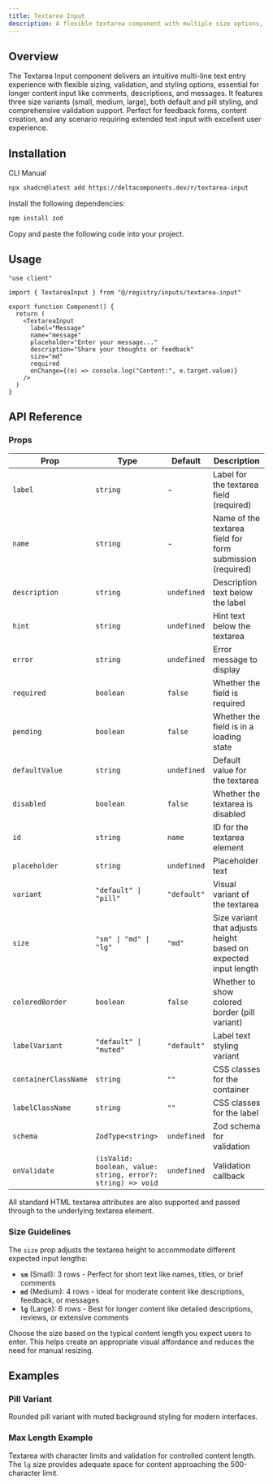 ```yaml
---
title: Textarea Input
description: A flexible textarea component with multiple size options, validation, variants, and Zod integration for multi-line text input.
---
```


<ComponentPreview name="textarea-input-demo" />

## Overview

The Textarea Input component delivers an intuitive multi-line text entry experience with flexible sizing, validation, and styling options, essential for longer content input like comments, descriptions, and messages. It features three size variants (small, medium, large), both default and pill styling, and comprehensive validation support. Perfect for feedback forms, content creation, and any scenario requiring extended text input with excellent user experience.

## Installation

<Tabs defaultValue="cli">

<TabsList>
  <TabsTrigger value="cli">CLI</TabsTrigger>
  <TabsTrigger value="manual">Manual</TabsTrigger>
</TabsList>

<TabsContent value="cli">

```bash
npx shadcn@latest add https://deltacomponents.dev/r/textarea-input
```

</TabsContent>

<TabsContent value="manual">

<Steps>

<Step>Install the following dependencies:</Step>

```bash
npm install zod
```

<Step>Copy and paste the following code into your project.</Step>

<ComponentSource name="textarea-input" />

</Steps>

</TabsContent>

</Tabs>

## Usage

```tsx
"use client"

import { TextareaInput } from "@/registry/inputs/textarea-input"

export function Component() {
  return (
    <TextareaInput
      label="Message"
      name="message"
      placeholder="Enter your message..."
      description="Share your thoughts or feedback"
      size="md"
      required
      onChange={(e) => console.log("Content:", e.target.value)}
    />
  )
}
```

## API Reference

### Props

<div className="overflow-x-auto">

| Prop                 | Type                                                        | Default     | Description                                                     |
| -------------------- | ----------------------------------------------------------- | ----------- | --------------------------------------------------------------- |
| `label`              | `string`                                                    | -           | Label for the textarea field (required)                         |
| `name`               | `string`                                                    | -           | Name of the textarea field for form submission (required)       |
| `description`        | `string`                                                    | `undefined` | Description text below the label                                |
| `hint`               | `string`                                                    | `undefined` | Hint text below the textarea                                    |
| `error`              | `string`                                                    | `undefined` | Error message to display                                        |
| `required`           | `boolean`                                                   | `false`     | Whether the field is required                                   |
| `pending`            | `boolean`                                                   | `false`     | Whether the field is in a loading state                         |
| `defaultValue`       | `string`                                                    | `undefined` | Default value for the textarea                                  |
| `disabled`           | `boolean`                                                   | `false`     | Whether the textarea is disabled                                |
| `id`                 | `string`                                                    | `name`      | ID for the textarea element                                     |
| `placeholder`        | `string`                                                    | `undefined` | Placeholder text                                                |
| `variant`            | `"default" \| "pill"`                                       | `"default"` | Visual variant of the textarea                                  |
| `size`               | `"sm" \| "md" \| "lg"`                                      | `"md"`      | Size variant that adjusts height based on expected input length |
| `coloredBorder`      | `boolean`                                                   | `false`     | Whether to show colored border (pill variant)                   |
| `labelVariant`       | `"default" \| "muted"`                                      | `"default"` | Label text styling variant                                      |
| `containerClassName` | `string`                                                    | `""`        | CSS classes for the container                                   |
| `labelClassName`     | `string`                                                    | `""`        | CSS classes for the label                                       |
| `schema`             | `ZodType<string>`                                           | `undefined` | Zod schema for validation                                       |
| `onValidate`         | `(isValid: boolean, value: string, error?: string) => void` | `undefined` | Validation callback                                             |

</div>

All standard HTML textarea attributes are also supported and passed through to the underlying textarea element.

### Size Guidelines

The `size` prop adjusts the textarea height to accommodate different expected input lengths:

- **`sm`** (Small): 3 rows - Perfect for short text like names, titles, or brief comments
- **`md`** (Medium): 4 rows - Ideal for moderate content like descriptions, feedback, or messages
- **`lg`** (Large): 6 rows - Best for longer content like detailed descriptions, reviews, or extensive comments

Choose the size based on the typical content length you expect users to enter. This helps create an appropriate visual affordance and reduces the need for manual resizing.

## Examples

### Pill Variant

Rounded pill variant with muted background styling for modern interfaces.

<ComponentPreview name="textarea-input-pill-demo" />

### Max Length Example

Textarea with character limits and validation for controlled content length. The `lg` size provides adequate space for content approaching the 500-character limit.

<ComponentPreview name="textarea-input-max-demo" />
